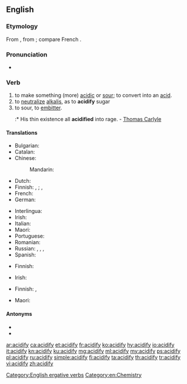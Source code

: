 ==English==

===Etymology===
From {{suffix|acid|fy|lang=en}}, from {{etyl|la|en}} {{m|la|acidus||sour, acid}}; compare French {{m|fr|acidifier}}.

===Pronunciation===
* {{audio|En-us-acidify.ogg|Audio (US)|lang=en}}

===Verb===
{{en-verb|acidif|ies}}

# to make something (more) [[acidic]] or [[sour]]; to convert into an [[acid]].
# to [[neutralize]] [[alkalis]], as to '''acidify''' sugar
# to sour, to [[embitter]].
#:* His thin existence all '''acidified''' into rage. - [[w:Thomas Carlyle|Thomas Carlyle]]

====Translations====
{{trans-top|to make something acidic}}
* Bulgarian: {{t|bg|подкислявам}}
* Catalan: {{t+|ca|acidificar}}
* Chinese:
*: Mandarin: {{t+|cmn|酸化|tr=suānhuà|sc=Hani}}
* Dutch: {{t+|nl|verzuren}}
* Finnish: {{t|fi|happamoittaa}}, {{t|fi|happamoitua}}; {{t|fi|hapottaa}}, {{t|fi|hapottua}}
* French: {{t+|fr|acidifier}}
* German: {{t|de|säuern}}
{{trans-mid}}
* Interlingua: {{t|ia|acidificar}}
* Irish: {{t|ga|aigéadaigh}}
* Italian: {{t|it|acidificare}}
* Maori: {{t|mi|whakakawa}}
* Portuguese: {{t+|pt|acidificar}}
* Romanian: {{t|ro|acidifica}}
* Russian: {{t+|ru|окисля́ть|impf}}, {{t+|ru|оки́слить|pf}}, {{t+|ru|подкисля́ть|impf}}, {{t+|ru|подки́слить|pf}}
* Spanish: {{t+|es|acidificar}}
{{trans-bottom}}

{{trans-top|to neutralize alkalis}}
* Finnish: {{t|fi|hapottaa}}
{{trans-mid}}
* Irish: {{t|ga|aigéadaigh}}
{{trans-bottom}}

{{trans-top|to embitter}}
* Finnish: {{t|fi|katkeroittaa}}, {{t|fi|katkeroitua}}
{{trans-mid}}
* Maori: {{t|mi|whakakawa}}
{{trans-bottom}}

====Antonyms====
{{sense|chemistry}}
* {{l|en|alkalify}}
* {{l|en|basify}}

[[Category:English ergative verbs]]
[[Category:en:Chemistry]]

[[ar:acidify]]
[[ca:acidify]]
[[et:acidify]]
[[fr:acidify]]
[[ko:acidify]]
[[hy:acidify]]
[[io:acidify]]
[[it:acidify]]
[[kn:acidify]]
[[ku:acidify]]
[[mg:acidify]]
[[ml:acidify]]
[[my:acidify]]
[[ps:acidify]]
[[pl:acidify]]
[[ru:acidify]]
[[simple:acidify]]
[[fi:acidify]]
[[ta:acidify]]
[[th:acidify]]
[[tr:acidify]]
[[vi:acidify]]
[[zh:acidify]]
